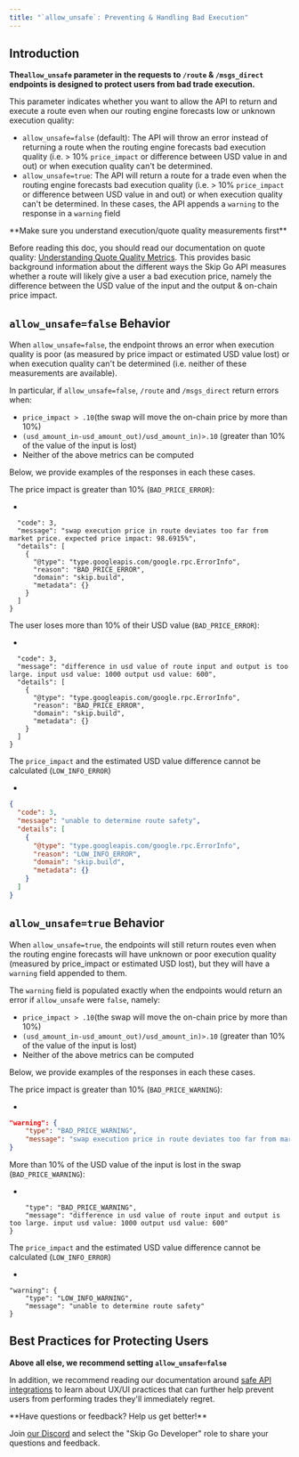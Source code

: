 ```yaml
---
title: "`allow_unsafe`: Preventing & Handling Bad Execution"
---
```


## Introduction

**The`allow_unsafe` parameter in the requests to `/route` & `/msgs_direct` endpoints is designed to protect users from bad trade execution.** 

This parameter indicates whether you want to allow the API to return and execute a route even when our routing engine forecasts low or unknown execution quality: 

* `allow_unsafe=false` (default): The API will throw an error instead of returning a route when the routing engine forecasts bad execution quality (i.e. > 10% `price_impact` or difference between USD value in and out) or when execution quality can't be determined.
* `allow_unsafe=true`: The API will return a route for a trade even when the routing engine forecasts bad execution quality (i.e. > 10% `price_impact` or difference between USD value in and out) or when execution quality can't be determined. In these cases, the API appends a `warning` to the response in a `warning` field


 <Info>
 **Make sure you understand execution/quote quality measurements first**
 
 Before reading this doc, you should read our documentation on quote quality: [ Understanding Quote Quality Metrics](./understanding-quote-quality-metrics). This provides basic background information about the different ways the Skip Go API measures whether a route will likely give a user a bad execution price, namely the difference between the USD value of the input and the output & on-chain price impact.
</Info>

## `allow_unsafe=false` Behavior

When `allow_unsafe=false`, the endpoint throws an error when execution quality is poor (as measured by price impact or estimated USD value lost) or when execution quality can't be determined (i.e. neither of these measurements are available). 

In particular, if `allow_unsafe=false`, `/route` and `/msgs_direct` return errors when:

* `price_impact > .10`(the swap will move the on-chain price by more than 10%)
* `(usd_amount_in-usd_amount_out)/usd_amount_in)>.10` (greater than 10% of the value of the input is lost)
* Neither of the above metrics can be computed

Below, we provide examples of the responses in each these cases. 

The price impact is greater than 10% (`BAD_PRICE_ERROR`):

* 
```{  
  "code": 3,  
  "message": "swap execution price in route deviates too far from market price. expected price impact: 98.6915%",  
  "details": [  
    {  
      "@type": "type.googleapis.com/google.rpc.ErrorInfo",  
      "reason": "BAD_PRICE_ERROR",  
      "domain": "skip.build",  
      "metadata": {}  
    }  
  ]  
}  
```

The user loses more than 10% of their USD value (`BAD_PRICE_ERROR`):

* 
```{  
  "code": 3,  
  "message": "difference in usd value of route input and output is too large. input usd value: 1000 output usd value: 600",  
  "details": [  
    {  
      "@type": "type.googleapis.com/google.rpc.ErrorInfo",  
      "reason": "BAD_PRICE_ERROR",  
      "domain": "skip.build",  
      "metadata": {}  
    }  
  ]  
}  
```

The `price_impact` and the estimated USD value difference cannot be calculated (`LOW_INFO_ERROR`)

*   
```JSON JSON
{  
  "code": 3,  
  "message": "unable to determine route safety",  
  "details": [  
    {  
      "@type": "type.googleapis.com/google.rpc.ErrorInfo",  
      "reason": "LOW_INFO_ERROR",  
      "domain": "skip.build",  
      "metadata": {}  
    }  
  ]  
}  
```

## `allow_unsafe=true` Behavior

When `allow_unsafe=true`, the endpoints will still return routes even when the routing engine forecasts will have unknown or poor execution quality (measured by price\_impact or estimated USD lost), but they will have a `warning` field appended to them. 

The `warning` field is populated exactly when the endpoints would return an error if `allow_unsafe` were `false`, namely: 

* `price_impact > .10`(the swap will move the on-chain price by more than 10%)
* `(usd_amount_in-usd_amount_out)/usd_amount_in)>.10` (greater than 10% of the value of the input is lost)
* Neither of the above metrics can be computed

Below, we provide examples of the responses in each these cases. 

The price impact is greater than 10% (`BAD_PRICE_WARNING`):

*   
```JSON JSON
"warning": {  
    "type": "BAD_PRICE_WARNING",  
    "message": "swap execution price in route deviates too far from market price. expected price impact: 98.6826%"  
}  
```

More than 10% of the USD value of the input is lost in the swap (`BAD_PRICE_WARNING`): 

* 
```"warning": {  
    "type": "BAD_PRICE_WARNING",  
    "message": "difference in usd value of route input and output is too large. input usd value: 1000 output usd value: 600"  
}  
```

The `price_impact` and the estimated USD value difference cannot be calculated (`LOW_INFO_ERROR`)

* 
```
"warning": {  
    "type": "LOW_INFO_WARNING",  
    "message": "unable to determine route safety"  
}  
```

## Best Practices for Protecting Users

**Above all else, we recommend setting `allow_unsafe=false`**

In addition, we recommend reading our documentation around [safe API integrations](./safe-swapping-how-to-protect-users-from-harming-themselves) to learn about UX/UI practices that can further help prevent users from performing trades they'll immediately regret.

<Info>
 **Have questions or feedback? Help us get better!**
 
 Join [our Discord](https://skip.build/discord) and select the "Skip Go Developer" role to share your questions and feedback.
</Info>
